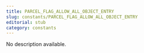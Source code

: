 ```yaml
---
title: PARCEL_FLAG_ALLOW_ALL_OBJECT_ENTRY
slug: constants/PARCEL_FLAG_ALLOW_ALL_OBJECT_ENTRY
editorial: stub
category: constants
---
```


<LSLConstant
	name="PARCEL_FLAG_ALLOW_ALL_OBJECT_ENTRY"
	type="integer"
	value="0x08000000"
/>

No description available.
